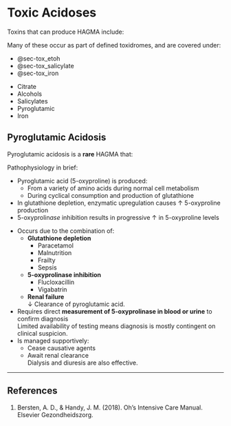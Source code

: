 # Toxic Acidoses

Toxins that can produce HAGMA include:

:::column-margin
Many of these occur as part of defined toxidromes, and are covered under:

* @sec-tox_etoh
* @sec-tox_salicylate
* @sec-tox_iron
:::

* Citrate
* Alcohols
* Salicylates
* Pyroglutamic
* Iron


## Pyroglutamic Acidosis

Pyroglutamic acidosis is a **rare** HAGMA that:

:::column-margin
Pathophysiology in brief:

* Pyroglutamic acid (5-oxyproline) is produced:
	* From a variety of amino acids during normal cell metabolism
	* During cyclical consumption and production of glutathione 
* In glutathione depletion, enzymatic upregulation causes ↑ 5-oxyproline production
* 5-oxyprolin*ase* inhibition results in progressive ↑ in 5-oxyproline levels
:::

* Occurs due to the combination of:
	* **Glutathione depletion**
		* Paracetamol
		* Malnutrition
		* Frailty
		* Sepsis
	* **5-oxyprolinase inhibition**
		* Flucloxacillin
		* Vigabatrin
	* **Renal failure**\
	↓ Clearance of pyroglutamic acid.
* Requires direct **measurement of 5-oxyprolinase in blood or urine** to confirm diagnosis\
Limited availability of testing means diagnosis is mostly contingent on clinical suspicion.
* Is managed supportively:
	* Cease causative agents
	* Await renal clearance\
	Dialysis and diuresis are also effective.


---

## References

1. Bersten, A. D., & Handy, J. M. (2018). Oh’s Intensive Care Manual. Elsevier Gezondheidszorg.